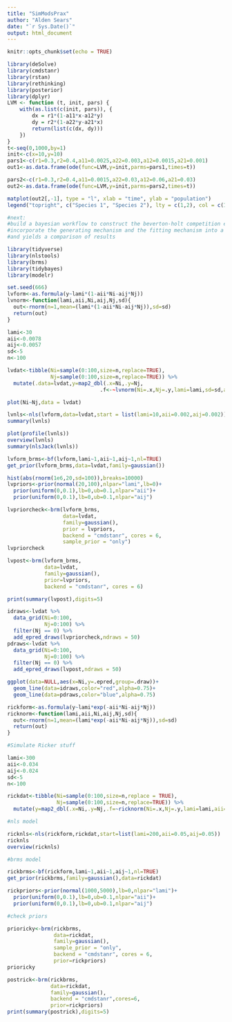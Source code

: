 ```yaml
---
title: "SimModsPrax"
author: "Alden Sears"
date: "`r Sys.Date()`"
output: html_document
---
```


```r
knitr::opts_chunk$set(echo = TRUE)
```

```r
library(deSolve)
library(cmdstanr)
library(rstan)
library(rethinking)
library(posterior)
library(dplyr)
LVM <- function (t, init, pars) {
    with(as.list(c(init, pars)), {
        dx = r1*(1-a11*x-a12*y)
        dy = r2*(1-a22*y-a21*x)
        return(list(c(dx, dy)))
    })
}
t<-seq(0,1000,by=1)
init<-c(x=10,y=10)
pars1<-c(r1=0.3,r2=0.4,a11=0.0025,a22=0.003,a12=0.0015,a21=0.001)
out1<-as.data.frame(ode(func=LVM,y=init,parms=pars1,times=t))

pars2<-c(r1=0.3,r2=0.4,a11=0.0015,a22=0.03,a12=0.06,a21=0.03)
out2<-as.data.frame(ode(func=LVM,y=init,parms=pars2,times=t))

matplot(out2[,-1], type = "l", xlab = "time", ylab = "population")
legend("topright", c("Species 1", "Species 2"), lty = c(1,2), col = c(1,2), box.lwd = 0)

#next:
#build a bayesian workflow to construct the beverton-holt competition equations using the capital T data.
#incorporate the generating mechanism and the fitting mechanism into a smooth function that takes parameter values
#and yields a comparison of results
```

```r
library(tidyverse)
library(nlstools)
library(brms)
library(tidybayes)
library(modelr)

set.seed(666)
lvform<-as.formula(y~lami*(1-aii*Ni-aij*Nj))
lvnorm<-function(lami,aii,Ni,aij,Nj,sd){
  out<-rnorm(n=1,mean=(lami*(1-aii*Ni-aij*Nj)),sd=sd)
  return(out)
}

lami<-30
aii<-0.0078
aij<-0.0057
sd<-5
n<-100

lvdat<-tibble(Ni=sample(0:100,size=n,replace=TRUE),
              Nj=sample(0:100,size=n,replace=TRUE)) %>%
  mutate(.data=lvdat,y=map2_dbl(.x=Ni,.y=Nj,
                              .f<-~lvnorm(Ni=.x,Nj=.y,lami=lami,sd=sd,aij=aij,aii=aii)))

plot(Ni~Nj,data = lvdat)
```

```r
lvnls<-nls(lvform,data=lvdat,start = list(lami=10,aii=0.002,aij=0.002))
summary(lvnls)

plot(profile(lvnls))
overview(lvnls)
summary(nlsJack(lvnls))
```

```r
lvform_brms<-bf(lvform,lami~1,aii~1,aij~1,nl=TRUE)
get_prior(lvform_brms,data=lvdat,family=gaussian())

hist(abs(rnorm(1e6,20,sd=100)),breaks=10000)
lvpriors<-prior(normal(20,100),nlpar="lami",lb=0)+
  prior(uniform(0,0.1),lb=0,ub=0.1,nlpar="aii")+
  prior(uniform(0,0.1),lb=0,ub=0.1,nlpar="aij")

lvpriorcheck<-brm(lvform_brms,
                  data=lvdat,
                  family=gaussian(),
                  prior = lvpriors,
                  backend = "cmdstanr", cores = 6,
                  sample_prior = "only")
lvpriorcheck

lvpost<-brm(lvform_brms,
            data=lvdat,
            family=gaussian(),
            prior=lvpriors,
            backend = "cmdstanr", cores = 6)

print(summary(lvpost),digits=5)

idraws<-lvdat %>%
  data_grid(Ni=0:100,
            Nj=0:100) %>%
  filter(Nj == 0) %>%
  add_epred_draws(lvpriorcheck,ndraws = 50)
pdraws<-lvdat %>%
  data_grid(Ni=0:100,
            Nj=0:100) %>%
  filter(Nj == 0) %>%
  add_epred_draws(lvpost,ndraws = 50)

ggplot(data=NULL,aes(x=Ni,y=.epred,group=.draw))+
  geom_line(data=idraws,color="red",alpha=0.75)+
  geom_line(data=pdraws,color="blue",alpha=0.75)
```

```r
rickform<-as.formula(y~lami*exp(-aii*Ni-aij*Nj))
ricknorm<-function(lami,aii,Ni,aij,Nj,sd){
  out<-rnorm(n=1,mean=(lami*exp(-aii*Ni-aij*Nj)),sd=sd)
  return(out)
}

#Simulate Ricker stuff

lami<-300
aii<-0.034
aij<-0.024
sd<-5
n<-100

rickdat<-tibble(Ni=sample(0:100,size=n,replace = TRUE),
                Nj=sample(0:100,size=n,replace=TRUE)) %>%
  mutate(y=map2_dbl(.x=Ni,.y=Nj,.f=~ricknorm(Ni=.x,Nj=.y,lami=lami,aii=aii,aij=aij,sd=sd)))

#nls model

ricknls<-nls(rickform,rickdat,start=list(lami=200,aii=0.05,aij=0.05))
ricknls
overview(ricknls)

#brms model

rickbrms<-bf(rickform,lami~1,aii~1,aij~1,nl=TRUE)
get_prior(rickbrms,family=gaussian(),data=rickdat)

rickpriors<-prior(normal(1000,5000),lb=0,nlpar="lami")+
  prior(uniform(0,0.1),lb=0,ub=0.1,nlpar="aii")+
  prior(uniform(0,0.1),lb=0,ub=0.1,nlpar="aij")

#check priors

prioricky<-brm(rickbrms,
               data=rickdat,
               family=gaussian(),
               sample_prior = "only",
               backend = "cmdstanr", cores = 6,
               prior=rickpriors)
prioricky

postrick<-brm(rickbrms,
              data=rickdat,
              family=gaussian(),
              backend = "cmdstanr",cores=6,
              prior=rickpriors)
print(summary(postrick),digits=5)
```





















